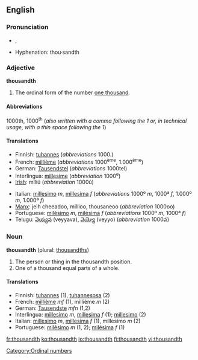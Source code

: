 ==English==

===Pronunciation===
*{{IPA|/ˈθaʊznθ/}}, {{SAMPA|/"TaUznT/}}
*Hyphenation: thou·sandth

===Adjective===
'''thousandth'''

# The ordinal form of the number [[thousand|one thousand]].

====Abbreviations====
1000th, 1000<sup>th</sup> (''also written with a comma following the 1 or, in technical usage, with a thin space following the 1'')

====Translations====
{{top}}
*Finnish: [[tuhannes]] (''abbreviations'' 1000.)
*French: [[millième]] (''abbreviations'' 1000<sup>ème</sup>, 1.000<sup>ème</sup>)
*German: [[Tausendstel]] (''abbreviations'' 1000tel)
*Interlingua: [[millesime]] (''abbreviation'' 1000<sup>e</sup>)
*[[Irish]]: míliú (''abbreviation'' 1000ú)
{{mid}}
*Italian: [[millesimo]] ''m'', [[millesima]] ''f'' (''abbreviations'' 1000º ''m'', 1000ª ''f'', 1.000º ''m'', 1.000ª ''f'')
*[[Manx]]: jeih cheeadoo, millioo, thousaneoo (''abbreviation'' 1000oo)
*Portuguese: [[milésimo]] ''m'', [[milésima]] ''f'' (''abbreviations'' 1000º ''m'', 1000ª ''f'')
*Telugu: [[వెయ్యవ]] (veyyava), [[వెయ్యో]] (veyyo) (''abbreviation'' 1000వ)
{{bottom}}

===Noun===
'''thousandth''' (plural: [[thousandths]])

#The person or thing in the thousandth position.
#One of a thousand equal parts of a whole.

====Translations====
*Finnish: [[tuhannes]] (1), [[tuhannesosa]] (2)
*French: [[millième]] ''mf'' (1), millième ''m'' (2)
*German: [[Tausendste]] ''mfn'' (1,2)
*Interlingua: [[millesimo]] ''m'', [[millesima]] ''f'' (1); [[millesimo]] (2)
*Italian: [[millesimo]] ''m'', [[millesima]] ''f'' (1), millesimo ''m'' (2)
*Portuguese: [[milésimo]] ''m'' (1, 2); [[milésima]] ''f'' (1)

[[Category:Ordinal numbers]]

[[fr:thousandth]]
[[ko:thousandth]]
[[io:thousandth]]
[[fi:thousandth]]
[[vi:thousandth]]